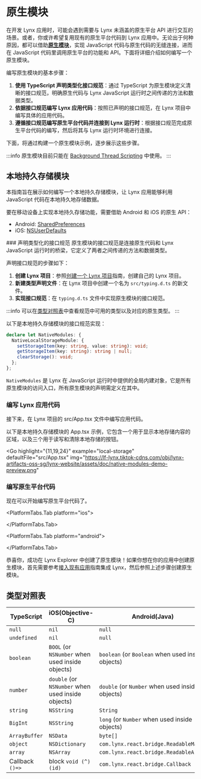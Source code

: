 

# 原生模块

在开发 Lynx 应用时，可能会遇到需要与 Lynx 未涵盖的原生平台 API 进行交互的场景。或者，你或许希望复用现有的原生平台代码到 Lynx 应用中。无论出于何种原因，都可以借助[**原生模块**](/guide/spec.html#nativemodules)，实现 JavaScript 代码与原生代码的无缝连接，进而在 JavaScript 代码里调用原生平台的功能和 API。下面将详细介绍如何编写一个原生模块。

编写原生模块的基本步骤：

1. **使用 TypeScript 声明类型化接口规范**：通过 TypeScript 为原生模块定义清晰的接口规范，明确原生代码与 Lynx JavaScript 运行时之间传递的方法和数据类型。
2. **依据接口规范编写 Lynx 应用代码**：按照已声明的接口规范，在 Lynx 项目中编写具体的应用代码。
3. **遵循接口规范编写原生平台代码并连接到 Lynx 运行时**：根据接口规范完成原生平台代码的编写，然后将其与 Lynx 运行时环境进行连接。

下面，将通过构建一个原生模块示例，逐步展示这些步骤。

:::info
原生模块目前只能在 [Background Thread Scripting](/guide/spec.html#background-thread-scripting) 中使用。
:::

## 本地持久存储模块

本指南旨在展示如何编写一个本地持久存储模块，让 Lynx 应用能够利用 JavaScript 代码在本地持久地存储数据。

要在移动设备上实现本地持久存储功能，需要借助 Android 和 iOS 的原生 API：

- Android: [SharedPreferences](https://developer.android.com/reference/android/content/SharedPreferences)
- iOS: [NSUserDefaults](https://developer.apple.com/documentation/foundation/nsuserdefaults)

<Steps>
### 声明类型化的接口规范
原生模块的接口规范是连接原生代码和 Lynx JavaScript 运行时的桥梁，它定义了两者之间传递的方法和数据类型。

声明接口规范的步骤如下：

1. **创建 Lynx 项目**：参照[创建一个 Lynx 项目](./guide/start/quick-start#安装)指南，创建自己的 Lynx 项目。
2. **新建类型声明文件**：在 Lynx 项目中创建一个名为 `src/typing.d.ts` 的新文件。
3. **实现接口规范**：在 `typing.d.ts` 文件中实现原生模块的接口规范。

:::info
可以在[类型对照表](#类型对照表)中查看规范中可用的类型以及对应的原生类型。
:::

以下是本地持久存储模块的接口规范实现：

```typescript title="typing.d.ts"
declare let NativeModules: {
  NativeLocalStorageModule: {
    setStorageItem(key: string, value: string): void;
    getStorageItem(key: string): string | null;
    clearStorage(): void;
  };
};
```

`NativeModules` 是 Lynx 在 JavaScript 运行时中提供的全局内建对象，它是所有原生模块的访问入口，所有原生模块的声明需定义在其中。

### 编写 Lynx 应用代码

接下来，在 Lynx 项目的 src/App.tsx 文件中编写应用代码。

以下是本地持久存储模块的 App.tsx 示例，它包含一个用于显示本地存储内容的区域，以及三个用于读写和清除本地存储的按钮。

<Go
  highlight="{11,19,24}"
  example="local-storage"
  defaultFile="src/App.tsx"
  img="https://lf-lynx.tiktok-cdns.com/obj/lynx-artifacts-oss-sg/lynx-website/assets/doc/native-modules-demo-preview.png"
></Go>

### 编写原生平台代码

现在可以开始编写原生平台代码了。

<PlatformTabs hashKey="platform">

<PlatformTabs.Tab platform="ios">

<NativeModuleIOS />

</PlatformTabs.Tab>

<PlatformTabs.Tab platform="android">

<NativeModuleAndroid />

</PlatformTabs.Tab>

</PlatformTabs>

</Steps>

恭喜你，成功在 Lynx Explorer 中创建了原生模块！如果你想在你的应用中创建原生模块，首先需要参考[接入现有应用](guide/start/integrate-with-existing-apps)指南集成 Lynx，然后参照上述步骤创建原生模块。

## 类型对照表

| TypeScript      | iOS(Objective-C)                                  | Android(Java)                                     |
| --------------- | ------------------------------------------------- | ------------------------------------------------- |
| `null`          | `nil`                                             | `null`                                            |
| `undefined`     | `nil`                                             | `null`                                            |
| `boolean`       | `BOOL` (or `NSNumber` when used inside objects)   | `boolean` (or `Boolean` when used inside objects) |
| `number`        | `double` (or `NSNumber` when used inside objects) | `double` (or `Number` when used inside objects)   |
| `string`        | `NSString`                                        | `String`                                          |
| `BigInt`        | `NSString`                                        | `long` (or `Number` when used inside objects)     |
| `ArrayBuffer`   | `NSData`                                          | `byte[]`                                          |
| `object`        | `NSDictionary`                                    | `com.lynx.react.bridge.ReadableMap`               |
| `array`         | `NSArray`                                         | `com.lynx.react.bridge.ReadableArray`             |
| Callback `()=>` | block `void (^)(id)`                              | `com.lynx.react.bridge.Callback`                  |
